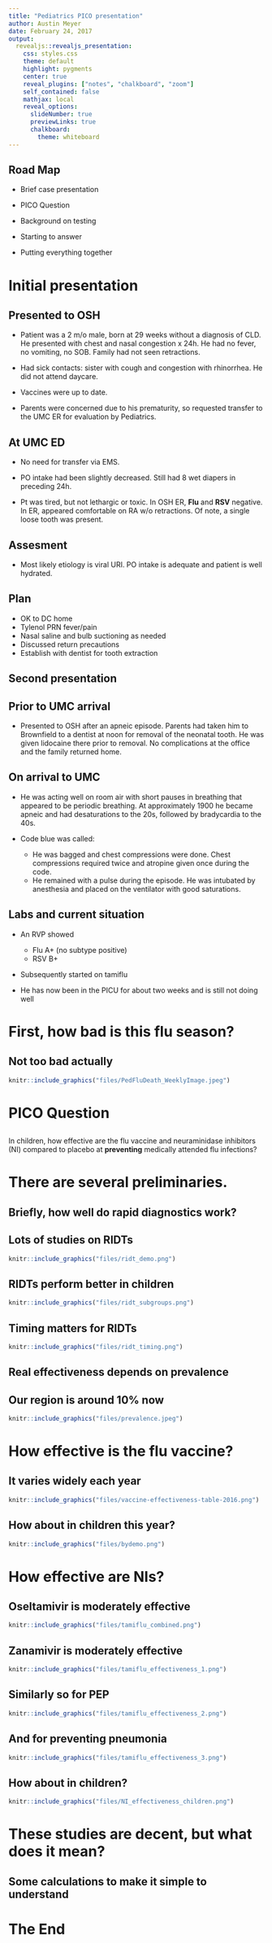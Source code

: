 ```yaml
---
title: "Pediatrics PICO presentation"
author: Austin Meyer
date: February 24, 2017
output: 
  revealjs::revealjs_presentation:
    css: styles.css
    theme: default
    highlight: pygments
    center: true
    reveal_plugins: ["notes", "chalkboard", "zoom"]
    self_contained: false
    mathjax: local
    reveal_options:
      slideNumber: true
      previewLinks: true
      chalkboard: 
        theme: whiteboard
---
```


## Road Map 

- Brief case presentation

- PICO Question

- Background on testing

- Starting to answer

- Putting everything together

# Initial presentation

## Presented to OSH
- Patient was a 2 m/o male, born at 29 weeks without a diagnosis of CLD. He presented with chest and nasal congestion x 24h. He had no fever, no vomiting, no SOB. Family had not seen retractions. 

- Had sick contacts: sister with cough and congestion with rhinorrhea. He did not attend daycare.

- Vaccines were up to date.

- Parents were concerned due to his prematurity, so requested transfer to the UMC ER for evaluation by Pediatrics. 

## At UMC ED

- No need for transfer via EMS.

- PO intake had been slightly decreased. Still had 8 wet diapers in preceding 24h.

- Pt was tired, but not lethargic or toxic. In OSH ER, **Flu** and **RSV** negative. In ER, appeared comfortable on RA w/o retractions. Of note, a single loose tooth was present.

## Assesment

- Most likely etiology is viral URI. PO intake is adequate and patient is well hydrated.

## Plan
- OK to DC home
- Tylenol PRN fever/pain
- Nasal saline and bulb suctioning as needed
- Discussed return precautions
- Establish with dentist for tooth extraction

## Second presentation

## Prior to UMC arrival

- Presented to OSH after an apneic episode. Parents had taken him to Brownfield to a dentist at noon for removal of the neonatal tooth. He was given lidocaine there prior to removal. No complications at the office and the family returned home. 

## On arrival to UMC

- He was acting well on room air with short pauses in breathing that appeared to be periodic breathing. At approximately 1900 he became apneic and had desaturations to the 20s, followed by bradycardia to the 40s. 

- Code blue was called: 
    - He was bagged and chest compressions were done. Chest compressions required twice and atropine given once during the code. 
    - He remained with a pulse during the episode. He was intubated by anesthesia and placed on the ventilator with good saturations. 

## Labs and current situation

- An RVP showed
    - Flu A+ (no subtype positive)
    - RSV B+

- Subsequently started on tamiflu

- He has now been in the PICU for about two weeks and is still not doing well

# First, how bad is this flu season?

## Not too bad actually

```r
knitr::include_graphics("files/PedFluDeath_WeeklyImage.jpeg")
```

# PICO Question

## 

In children, how effective are the flu vaccine and neuraminidase inhibitors (NI) compared to placebo at **preventing** medically attended flu infections?

# There are several preliminaries.

## Briefly, how well do rapid diagnostics work?

## Lots of studies on RIDTs

```r
knitr::include_graphics("files/ridt_demo.png")
```

## RIDTs perform better in children

```r
knitr::include_graphics("files/ridt_subgroups.png")
```

## Timing matters for RIDTs 

```r
knitr::include_graphics("files/ridt_timing.png")
```

## Real effectiveness depends on prevalence 

## Our region is around 10% now 

```r
knitr::include_graphics("files/prevalence.jpeg")
```

# How effective is the flu vaccine? 

## It varies widely each year 

```r
knitr::include_graphics("files/vaccine-effectiveness-table-2016.png")
```

## How about in children this year? 

```r
knitr::include_graphics("files/bydemo.png")
```

# How effective are NIs? 

## Oseltamivir is moderately effective

```r
knitr::include_graphics("files/tamiflu_combined.png")
```

## Zanamivir is moderately effective 

```r
knitr::include_graphics("files/tamiflu_effectiveness_1.png")
```

## Similarly so for PEP 

```r
knitr::include_graphics("files/tamiflu_effectiveness_2.png")
```

## And for preventing pneumonia 

```r
knitr::include_graphics("files/tamiflu_effectiveness_3.png")
```

## How about in children? 

```r
knitr::include_graphics("files/NI_effectiveness_children.png")
```

# These studies are decent, but what does it mean? 

## Some calculations to make it simple to understand

# The End
